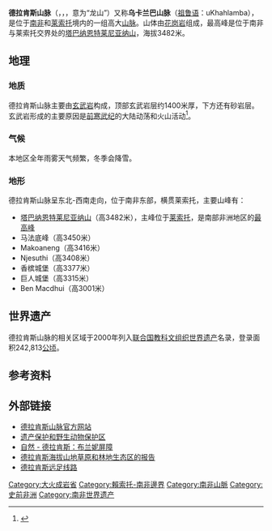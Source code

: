 {{noteTA
|T=zh-hans:德拉肯斯山脉;zh-hk:德拉肯斯山脈;zh-tw:龍山山脈;
|1=zh-hans:德拉肯斯;zh-hk:德拉肯斯;zh-tw:龍山;
}}
{{Geobox|Range
<!-- *** Heading *** -->
| name =德拉肯斯山脉
| native_name = Maluti, uKhahlamba
| category = 山脉
<!-- *** Names **** -->
| etymology = 龙之山
<!-- *** Image *** -->
| image = Maluti.jpg
| image_caption =
<!-- *** Country *** -->
| country = 南非
| country1 = 
<!-- *** Family *** -->
| landmark = 图盖拉瀑布
| river1 =奥伦治河
| river =图盖拉河
| river3 = 卡利登河
| river2 =瓦尔河
<!-- *** Locations *** -->
| highest = {{convert|3482|m|ft}}
| lowest_elevation = 560
<!-- *** Dimensions *** -->
| length = 1000 | length_orientation =东北-西南走向
<!-- *** Features *** -->
| geology = 玄武岩
| geology1 = 砂岩
| orogeny =
| period =
<!-- *** Free fields *** -->
| free = | free_type =
<!-- *** Maps *** -->
| map =
| map_caption =
| map_background =
| map_location =
| map_locator =
<!-- *** Website *** -->
| website =
<!-- *** Footnotes *** -->
| footnotes =
}}
'''德拉肯斯山脉'''（{{lang-af|Drakensberge}}，{{lang-en|Drakensberg}}，{{lang-nl|Drakensbergen}}，意为“龙山”）又称'''乌卡兰巴山脉'''（[[祖鲁语|祖鲁语]]：uKhahlamba），是位于[[南非|南非]]和[[莱索托|莱索托]]境内的一组高大[[山脉|山脉]]。山体由[[花岗岩|花岗岩]]组成，最高峰是位于南非与莱索托交界处的[[塔巴纳恩特莱尼亚纳山|塔巴纳恩特莱尼亚纳山]]，海拔3482米。

==地理==
===地质===
德拉肯斯山脉主要由[[玄武岩|玄武岩]]构成，顶部玄武岩层约1400米厚，下方还有砂岩层。玄武岩形成的主要原因是[[前寒武纪|前寒武纪]]的大陆动荡和火山活动<ref name="Mineral zonation">{{cite book|last=Dunlevey|first=J.|coauthors=Ramluckan|publisher=Bureau for Scientific Publications|title=Secondary mineral zonation in the Drakensberg Basalt Formation|location=Durban|year=1993|volume=96|pages=215–220|url=http://cat.inist.fr/?aModele=afficheN&cpsidt=4116460|access-date=2011-07-28|archive-date=2013-10-14|archive-url=https://web.archive.org/web/20131014172502/http://cat.inist.fr/?aModele=afficheN&cpsidt=4116460}}</ref>。

===气候===
本地区全年雨雾天气频繁，冬季会降雪。

===地形===
德拉肯斯山脉呈东北-西南走向，位于南非东部，横贯莱索托，主要山峰有：

*[[塔巴纳恩特莱尼亚纳山|塔巴纳恩特莱尼亚纳山]]（高3482米），主峰位于[[莱索托|莱索托]]，是南部非洲地区的[[各国最高点列表|最高峰]]
*马法底峰（高3450米）
*Makoaneng（高3416米）
*Njesuthi（高3408米）
*香槟城堡（高3377米）
*巨人城堡（高3315米）
*Ben Macdhui（高3001米）

==世界遗产==
{{main|马罗提-德拉肯斯公园}}
德拉肯斯山脉的相关区域于2000年列入[[联合国教科文组织|联合国教科文组织]][[世界遗产|世界遗产]]名录，登录面积242,813[[公顷|公顷]]。

==参考资料==
{{reflist}}

==外部链接==
{{Commons category|Drakensberg}}
* [http://www.drakensberg.kzn.org.za  德拉肯斯山脉官方网站] {{Wayback|url=http://www.drakensberg.kzn.org.za/ |date=20210323010644 }}
* [https://web.archive.org/web/20100909011225/http://www.cathkinestate.co.za/  遗产保护和野生动物保护区] 
* [http://www.pbs.org/wnet/nature/episodes/drakensberg-barrier-of-spears/introduction/4592/ 自然 - 德拉肯斯：布兰妮屏障] {{Wayback|url=http://www.pbs.org/wnet/nature/episodes/drakensberg-barrier-of-spears/introduction/4592/ |date=20141012055014 }} 
* [http://www.worldwildlife.org/wildworld/profiles/terrestrial/at/at1003_full.html 德拉肯斯海拔山地草原和林地生态区的报告] {{Wayback|url=http://www.worldwildlife.org/wildworld/profiles/terrestrial/at/at1003_full.html |date=20091013050441 }}
* [http://www.govertical.co.za  德拉肯斯远足线路] {{Wayback|url=http://www.govertical.co.za/ |date=20180828031853 }}

[[Category:大火成岩省|Category:大火成岩省]]
[[Category:賴索托-南非邊界|Category:賴索托-南非邊界]]
[[Category:南非山脈|Category:南非山脈]]
[[Category:史前非洲|Category:史前非洲]]
[[Category:南非世界遗产|Category:南非世界遗产]]